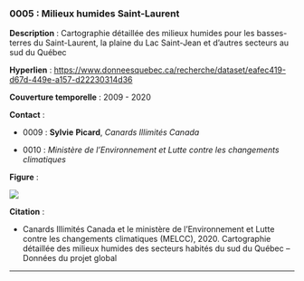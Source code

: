 ### 0005 : Milieux humides Saint-Laurent {-}

<!-- -------------------------------------------------- -->
**Description** : Cartographie détaillée des milieux humides pour les basses-terres du Saint-Laurent, la plaine du Lac Saint-Jean et d'autres secteurs au sud du Québec

<!-- -------------------------------------------------- -->

  **Hyperlien** : [https://www.donneesquebec.ca/recherche/dataset/eafec419-d67d-449e-a157-d22230314d36](https://www.donneesquebec.ca/recherche/dataset/eafec419-d67d-449e-a157-d22230314d36)


<!-- -------------------------------------------------- -->

  **Couverture temporelle** : 2009 - 2020



<!-- -------------------------------------------------- -->
**Contact** :


  - 0009 : **Sylvie** **Picard**, *Canards Illimités Canada*

  - 0010 : *Ministère de l'Environnement et Lutte contre les changements climatiques*


<!-- -------------------------------------------------- -->
**Figure** :

![](../figures/figures-format/data0005.png)


<!-- -------------------------------------------------- -->
**Citation** :


  - Canards Illimités Canada et le ministère de l'Environnement et Lutte contre les changements climatiques (MELCC), 2020. Cartographie détaillée des milieux humides des secteurs habités du sud du Québec – Données du projet global




<!-- -------------------------------------------------- -->



<hr>
<br>
